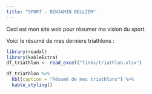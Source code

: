 ```yaml
---
title: "SPORT - BENJAMIN BELLIER"
---
```


Ceci est mon site web pour résumer ma vision du sport.

Voici le résumé de mes derniers triathlons :

```r

library(readxl)
library(kableExtra)
df_triathlon <- read_excel("links/triathlon.xlsx")
```

```r

df_triathlon %>%
  kbl(caption = "Résumé de mes triathlons") %>%
  kable_styling() 
```
